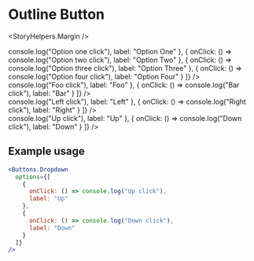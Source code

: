 

<Meta title="Components|Buttons|Dropdown" />

# Outline Button

<StoryHelpers.Margin />

<Story name="Dropdown">
  <div style={{ width: "13rem" }}>
    <Buttons.Dropdown
      buttonType="Primary"
      options={[
        {
          onClick: () => console.log("Option one click"),
          label: "Option One"
        },
        {
          onClick: () => console.log("Option two click"),
          label: "Option Two"
        },
        {
          onClick: () => console.log("Option three click"),
          label: "Option Three"
        },
        {
          onClick: () => console.log("Option four click"),
          label: "Option Four"
        }
      ]}
    />
    <div className="mt-1">
      <Buttons.Dropdown
        buttonType="Info"
        options={[
          {
            onClick: () => console.log("Foo click"),
            label: "Foo"
          },
          {
            onClick: () => console.log("Bar click"),
            label: "Bar"
          }
        ]}
      />
    </div>
    <div className="mt-1">
      <Buttons.Dropdown
        buttonType="Cancel"
        options={[
          {
            onClick: () => console.log("Left click"),
            label: "Left"
          },
          {
            onClick: () => console.log("Right click"),
            label: "Right"
          }
        ]}
      />
    </div>
    <div className="mt-1">
      <Buttons.Dropdown
        options={[
          {
            onClick: () => console.log("Up click"),
            label: "Up"
          },
          {
            onClick: () => console.log("Down click"),
            label: "Down"
          }
        ]}
      />
    </div>
  </div>
</Story>

## Example usage

```jsx
<Buttons.Dropdown
  options={[
    {
      onClick: () => console.log("Up click"),
      label: "Up"
    },
    {
      onClick: () => console.log("Down click"),
      label: "Down"
    }
  ]}
/>
```

<Props of={Buttons.Dropdown} />
